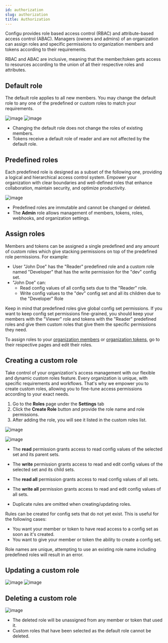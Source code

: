 ```yaml
---
id: authorization
slug: authorization
title: Authorization
---
```


Configu provides role based access control (RBAC) and attribute-based access control (ABAC). Managers (owners and admins) of an organization can assign roles and specific permissions to organization members and tokens according to their requirements.

RBAC and ABAC are inclusive, meaning that the member/token gets access to resources according to the union of all their respective roles and attributes.

## Default role

The default role applies to all new members. You may change the default role to any one of the predefined or custom roles to match your requirements.

![image](./img/authorization/roles-default-role.png)
![image](./img/authorization/roles-default-role-select.png)

<Admonition type="info">

- Changing the default role does not change the roles of existing members.
- Tokens receive a default role of reader and are not affected by the default role.

</Admonition>

## Predefined roles

Each predefined role is designed as a subset of the following one, providing a logical and hierarchical access control system.
Empower your organization with clear boundaries and well-defined roles that enhance collaboration, maintain security, and optimize productivity.

![image](./img/authorization/roles-predefined.png)

<Admonition type="info">

- Predefined roles are immutable and cannot be changed or deleted.
- The **Admin** role allows management of members, tokens, roles, webhooks, and organization settings.

</Admonition>

## Assign roles

Members and tokens can be assigned a single predefined and any amount of custom roles which give stacking permissions on top of the predefined role permissions. For example:

- User "John Doe" has the "Reader" predefined role and a custom role named "Developer" that has the write permission for the "dev" config set.
- "John Doe" can:
  - Read config values of all config sets due to the "Reader" role.
  - Write config values to the "dev" config set and all its children due to the "Developer" Role

Keep in mind that predefined roles give global config set permissions. If you want to keep config set permissions fine-grained, you should keep your members with the "Viewer" role and tokens with the "Reader" predefined roles and give them custom roles that give them the specific permissions they need.

To assign roles to your [organization members](../members#assign-roles-to-a-member) or [organization tokens](../tokens#assign-roles-to-a-token), go to their respective pages and edit their roles.

## Creating a custom role

Take control of your organization's access management with our flexible and dynamic custom roles feature.
Every organization is unique, with specific requirements and workflows. That's why we empower you to create custom roles, allowing you to fine-tune access permissions according to your exact needs.

1. Go to the **Roles** page under the **Settings** tab
2. Click the **Create Role** button and provide the role name and role permissions.
3. After adding the role, you will see it listed in the custom roles list.

![image](./img/authorization/roles-new-role.png)

![image](./img/authorization/roles-create-form.png)

<Admonition type="info">

- The **read** permission grants access to read config values of the selected set and its parent sets.
- The **write** permission grants access to read and edit config values of the selected set and its child sets.
- The **read all** permission grants access to read config values of all sets.
- The **write all** permission grants access to read and edit config values of all sets.

- Duplicate rules are omitted when creating/updating roles.

</Admonition>
<Admonition type="tip">

Rules can be created for config sets that do not yet exist. This is useful for the following cases:

- You want your member or token to have read access to a config set as soon as it's created.
- You want to give your member or token the ability to create a config set.

</Admonition>
<Admonition type="warning">

Role names are unique, attempting to use an existing role name including predefined roles will result in an error.

</Admonition>

## Updating a custom role

![image](./img/authorization/roles-edit.png)
![image](./img/authorization/roles-edit-form.png)

## Deleting a custom role

![image](./img/authorization/roles-delete.png)

<Admonition type="caution">

- The deleted role will be unassigned from any member or token that used it.
- Custom roles that have been selected as the default role cannot be deleted.

</Admonition>
